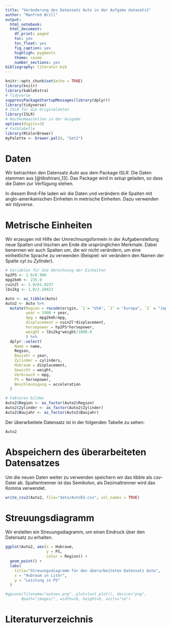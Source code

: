 ```yaml
---
title: "Veränderung des Datensatz Auto in der Aufgabe datasets1"
author: "Manfred Brill"
output:
  html_notebook: 
  html_document:
    df_print: paged
    toc: yes
    toc_float: yes
    fig_caption: yes
    highligh: pygments
    theme: cosmo
    number_sections: yes
bibliography: literatur.bib 
---
```


```r
knitr::opts_chunk$set(echo = TRUE)
library(knitr)
library(kableExtra)
# Tidyverse
suppressPackageStartupMessages(library(dplyr))
library(tidyverse)
# ISLR für die Originaldaten
library(ISLR)
# Nachkommastellen in der Ausgabe
options(digits=3)
# Farbtabelle
library(RColorBrewer)
myPalette <- brewer.pal(8, "Set2")
```

# Daten
Wir betrachten den Datensatz *Auto* aus dem Package *ISLR*. 
Die Daten stammen aus [@tibshirani_13]. Das Package wird in *setup*
geladen, so dass die Daten zur Verfügung stehen.

In diesem
Rmd-File laden wir die Daten und verändern die Spalten mit anglo-amerikanischen Einheiten in metrische Einheiten. 
Dazu verwenden wir *tidyverse*.

# Metrische Einheiten
Wir erzeugen mit Hilfe der Umrechnungsformeln in der Aufgabenstellung
neue Spalten und löschen am Ende die ursprünglichen Merkmale.
Dabei benennen wir auch Spalten um, die wir nicht verändern,
um eine einheitliche Sprache zu verwenden (Beispiel: wir verändern den
Namen der Spalte *cyl* zu *Zylinder*).

```r
# Variablen für die Umrechnung der Einheiten
hp2PS <- 1.0/0.986
mpg2kmh <- 235.0
cuin2l <- 1.0/61.0237
lbs2kg <- 1.0/2.20423

Auto <- as_tibble(Auto)
Auto2 <- Auto %>%
  mutate(Region = recode(origin, `1`= "USA", `2` = "Europa", `3` = "Japan"),
         year = 1900 + year,
         mpg = mpg2kmh/mpg,
         displacement = cuin2l*displacement,
         horsepower = hp2PS*horsepower,
         weight = lbs2kg*weight/1000.0
         ) %>%
  dplyr::select(
    Name = name, 
    Region, 
    Baujahr = year, 
    Zylinder = cylinders, 
    Hubraum = displacement, 
    Gewicht = weight,  
    Verbrauch = mpg,
    PS = horsepower, 
    Beschleunigung = acceleration
  )

# Faktoren bilden
Auto2$Region <- as_factor(Auto2$Region)
Auto2$Zylinder <- as_factor(Auto2$Zylinder)
Auto2$Baujahr <- as_factor(Auto2$Baujahr)
```

Der überarbeitete Datensatz ist in der folgenden Tabelle zu sehen:

```r
Auto2
```

# Abspeichern des überarbeiteten Datensatzes
Um die neuen Daten weiter zu verwenden speichern wir das tibble
als csv-Datei ab. Spaltentrenner ist das Semikolon, als Dezimaltrenner
wird das Komma verwendet.

```r
write_csv2(Auto2, file="data/AutoEU.csv", col_names = TRUE)
```

# Streuungsdiagramm

Wir erstellen ein Streuungsdiagramm, um einen Eindruck über den Datensatz zu erhalten.

```r
ggplot(Auto2, aes(x = Hubraum, 
                  y = PS, 
                  color = Region)) + 
  geom_point() +
  labs(
    title="Streuungsdiagramm für den überarbeiteten Datensatz Auto",
    x = "Hubraum in Liter",
    y = "Leistung in PS"
  )   

#ggsave(filename="autoeu.png", plot=last_plot(), device="png",
       #path="images/", width=16, height=9, units="cm")
```

# Literaturverzeichnis
